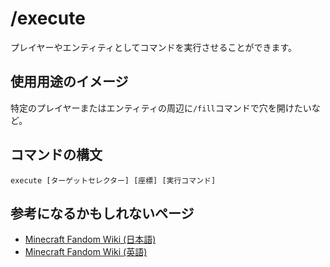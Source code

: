 # /execute
プレイヤーやエンティティとしてコマンドを実行させることができます。
<NoCompatibility />

## 使用用途のイメージ
特定のプレイヤーまたはエンティティの周辺に`/fill`コマンドで穴を開けたいなど。

## コマンドの構文
```
execute [ターゲットセレクター] [座標] [実行コマンド]
```

## 参考になるかもしれないページ
 - [Minecraft Fandom Wiki (日本語)](https://minecraft.fandom.com/ja/wiki/%E3%82%B3%E3%83%9E%E3%83%B3%E3%83%89/execute)
 - [Minecraft Fandom Wiki (英語)](https://minecraft.fandom.com/wiki/Commands/execute)
